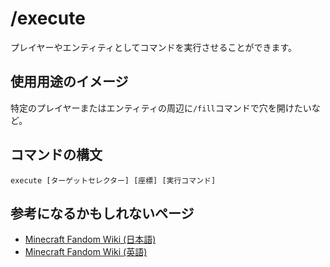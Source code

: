 # /execute
プレイヤーやエンティティとしてコマンドを実行させることができます。
<NoCompatibility />

## 使用用途のイメージ
特定のプレイヤーまたはエンティティの周辺に`/fill`コマンドで穴を開けたいなど。

## コマンドの構文
```
execute [ターゲットセレクター] [座標] [実行コマンド]
```

## 参考になるかもしれないページ
 - [Minecraft Fandom Wiki (日本語)](https://minecraft.fandom.com/ja/wiki/%E3%82%B3%E3%83%9E%E3%83%B3%E3%83%89/execute)
 - [Minecraft Fandom Wiki (英語)](https://minecraft.fandom.com/wiki/Commands/execute)
